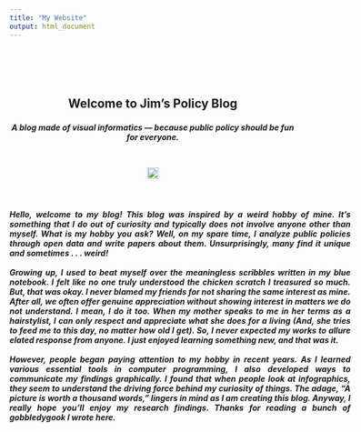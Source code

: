 ```yaml
---
title: "My Website"
output: html_document
---
```


<h2> 
<br><br>
<p style="text-align: center;">
Welcome to Jim's Policy Blog
</p>

<h5>
<p style="text-align: center;">
A blog made of visual informatics — because public policy should be fun for everyone.
</span>
</p>
<br>

<p style="text-align: center;"><img src="http://open.dc.gov/open-source-guidelines/assets/img/dc_logo.png" height="20px" width="20px" /></p>
<br>

<h5>
<center>
<p style="text-align: justify; width: 600px;">
Hello, welcome to my blog! This blog was inspired by a weird hobby of mine. It's something that I do out of curiosity and typically does not involve anyone other than myself. What is my hobby you ask? Well, on my spare time, I analyze public policies through open data and write papers about them. Unsurprisingly, many find it unique and sometimes . . . weird!
<br><br>
Growing up, I used to beat myself over the meaningless scribbles written in my blue notebook. I felt like no one truly understood the chicken scratch I treasured so much. But, that was okay. I never blamed my friends for not sharing the same interest as mine. After all, we often offer genuine appreciation without showing interest in matters we do not understand. I mean, I do it too. When my mother speaks to me in her terms as a hairstylist, I can only respect and appreciate what she does for a living (And, she tries to feed me to this day, no matter how old I get). So, I never expected my works to allure elated response from anyone. I just enjoyed learning something new, and that was it.
<br><br>
However, people began paying attention to my hobby in recent years. As I learned various essential tools in computer programming, I also developed ways to communicate my findings graphically. I found that when people look at infographics, they seem to understand the driving force behind my curiosity of things. The adage, "A picture is worth a thousand words," lingers in mind as I am creating this blog. Anyway, I really hope you'll enjoy my research findings. Thanks for reading a bunch of gobbledygook I wrote here.
</p>
</center>
<br>
<br>
<br>
<br>
<br>